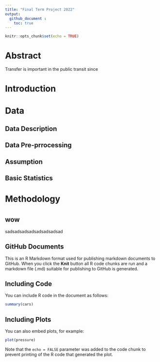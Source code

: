 ```yaml
---
title: "Final Term Project 2022"
output: 
  github_document :
    toc: true
---
```


```r
knitr::opts_chunk$set(echo = TRUE)
```

# Abstract

Transfer is important in the public transit since 


# Introduction


# Data 

## Data Description


## Data Pre-prrocessing



## Assumption



## Basic Statistics


# Methodology





#


## wow

sadsadsadsadsadsadsadsad


## GitHub Documents

This is an R Markdown format used for publishing markdown documents to GitHub. When you click the **Knit** button all R code chunks are run and a markdown file (.md) suitable for publishing to GitHub is generated.

## Including Code

You can include R code in the document as follows:

```r
summary(cars)
```

## Including Plots

You can also embed plots, for example:

```r
plot(pressure)
```

Note that the `echo = FALSE` parameter was added to the code chunk to prevent printing of the R code that generated the plot.
